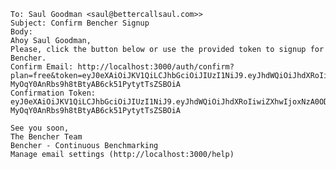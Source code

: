 ```
To: Saul Goodman <saul@bettercallsaul.com>>
Subject: Confirm Bencher Signup
Body:
Ahoy Saul Goodman,
Please, click the button below or use the provided token to signup for Bencher.
Confirm Email: http://localhost:3000/auth/confirm?plan=free&token=eyJ0eXAiOiJKV1QiLCJhbGciOiJIUzI1NiJ9.eyJhdWQiOiJhdXRoIiwiZXhwIjoxNzA0ODIwODIxLCJpYXQiOjE3MDQ4MTkwMjEsImlzcyI6Imh0dHA6Ly9sb2NhbGhvc3Q6MzAwMC8iLCJzdWIiOiJzYXVsQGJldHRlcmNhbGxzYXVsLmNvbSIsIm9yZyI6bnVsbH0.CKW4-MyOqY0AnRbs9h8tBtyAB6ck51PytytTsZSBOiA
Confirmation Token: eyJ0eXAiOiJKV1QiLCJhbGciOiJIUzI1NiJ9.eyJhdWQiOiJhdXRoIiwiZXhwIjoxNzA0ODIwODIxLCJpYXQiOjE3MDQ4MTkwMjEsImlzcyI6Imh0dHA6Ly9sb2NhbGhvc3Q6MzAwMC8iLCJzdWIiOiJzYXVsQGJldHRlcmNhbGxzYXVsLmNvbSIsIm9yZyI6bnVsbH0.CKW4-MyOqY0AnRbs9h8tBtyAB6ck51PytytTsZSBOiA

See you soon,
The Bencher Team
Bencher - Continuous Benchmarking
Manage email settings (http://localhost:3000/help)
```